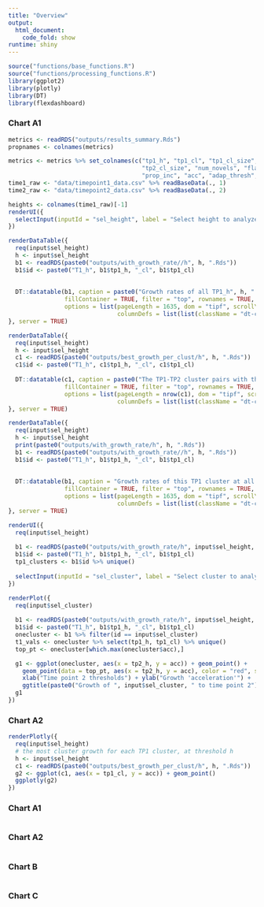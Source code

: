 ---
title: "Overview"
output: 
  html_document:
    code_fold: show
runtime: shiny
---

```{r setup, include=FALSE}
source("functions/base_functions.R")
source("functions/processing_functions.R")
library(ggplot2)
library(plotly)
library(DT)
library(flexdashboard)
```


### Chart A1

```{r}
metrics <- readRDS("outputs/results_summary.Rds")
propnames <- colnames(metrics)

metrics <- metrics %>% set_colnames(c("tp1_h", "tp1_cl", "tp1_cl_size", "tp2_h", "tp2_cl", 
                                      "tp2_cl_size", "num_novels", "flag", "id", "flagged_heights", 
                                      "prop_inc", "acc", "adap_thresh", "fold_change")) %>% arrange(-fold_change)
time1_raw <- "data/timepoint1_data.csv" %>% readBaseData(., 1)
time2_raw <- "data/timepoint2_data.csv" %>% readBaseData(., 2)
```

```{r}
heights <- colnames(time1_raw)[-1]
renderUI({
  selectInput(inputId = "sel_height", label = "Select height to analyze", choices = heights, selected = heights[10])
})
```

```{r}
renderDataTable({
  req(input$sel_height)
  h <- input$sel_height
  b1 <- readRDS(paste0("outputs/with_growth_rate//h", h, ".Rds"))
  b1$id <- paste0("T1_h", b1$tp1_h, "_cl", b1$tp1_cl)
  
  
  DT::datatable(b1, caption = paste0("Growth rates of all TP1_h", h, " clusters at all TP2 heights"), 
                fillContainer = TRUE, filter = "top", rownames = TRUE, 
                options = list(pageLength = 1635, dom = "tipf", scrollY = "500px", 
                               columnDefs = list(list(className = "dt-center", targets = 1:5))))
}, server = TRUE)
```

```{r}
renderDataTable({
  req(input$sel_height)
  h <- input$sel_height
  c1 <- readRDS(paste0("outputs/best_growth_per_clust/h", h, ".Rds"))
  c1$id <- paste0("T1_h", c1$tp1_h, "_cl", c1$tp1_cl)
  
  DT::datatable(c1, caption = paste0("The TP1-TP2 cluster pairs with the 'most' growth, for all TP1_h", h, " clusters"), 
                fillContainer = TRUE, filter = "top", rownames = TRUE, 
                options = list(pageLength = nrow(c1), dom = "tipf", scrollY = "500px", 
                               columnDefs = list(list(className = "dt-center", targets = 1:5))))
}, server = TRUE)
```

```{r}
renderDataTable({
  req(input$sel_height)
  h <- input$sel_height
  print(paste0("outputs/with_growth_rate/h", h, ".Rds"))
  b1 <- readRDS(paste0("outputs/with_growth_rate//h", h, ".Rds"))
  b1$id <- paste0("T1_h", b1$tp1_h, "_cl", b1$tp1_cl)
  
  
  DT::datatable(b1, caption = "Growth rates of this TP1 cluster at all TP2 heights", 
                fillContainer = TRUE, filter = "top", rownames = TRUE, 
                options = list(pageLength = 1635, dom = "tipf", scrollY = "500px", 
                               columnDefs = list(list(className = "dt-center", targets = 1:5))))
}, server = TRUE)
```

```{r}
renderUI({
  req(input$sel_height)
  
  b1 <- readRDS(paste0("outputs/with_growth_rate/h", input$sel_height, ".Rds"))
  b1$id <- paste0("T1_h", b1$tp1_h, "_cl", b1$tp1_cl)
  tp1_clusters <- b1$id %>% unique()
  
  selectInput(inputId = "sel_cluster", label = "Select cluster to analyze", choices = tp1_clusters)
})
```

```{r}
renderPlot({
  req(input$sel_cluster)
  
  b1 <- readRDS(paste0("outputs/with_growth_rate/h", input$sel_height, ".Rds"))
  b1$id <- paste0("T1_h", b1$tp1_h, "_cl", b1$tp1_cl)
  onecluster <- b1 %>% filter(id == input$sel_cluster)
  t1_vals <- onecluster %>% select(tp1_h, tp1_cl) %>% unique()
  top_pt <- onecluster[which.max(onecluster$acc),]

  g1 <- ggplot(onecluster, aes(x = tp2_h, y = acc)) + geom_point() + 
    geom_point(data = top_pt, aes(x = tp2_h, y = acc), color = "red", size = 3) + 
    xlab("Time point 2 thresholds") + ylab("Growth 'acceleration'") + 
    ggtitle(paste0("Growth of ", input$sel_cluster, " to time point 2"))
  g1
})
```

### Chart A2

```{r}
renderPlotly({
  req(input$sel_height)
  # the most cluster growth for each TP1 cluster, at threshold h
  h <- input$sel_height
  c1 <- readRDS(paste0("outputs/best_growth_per_clust/h", h, ".Rds"))
  g2 <- ggplot(c1, aes(x = tp1_cl, y = acc)) + geom_point()
  ggplotly(g2)
})
```

### Chart A1

```{r}

```

### Chart A2

```{r}

```

### Chart B

```{r}

```

### Chart C

```{r}

```
